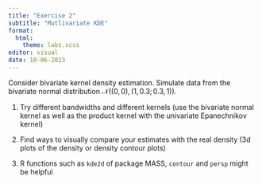 ```yaml
---
title: "Exercise 2"
subtitle: "Mutlivariate KDE"
format: 
  html:
    theme: labs.scss
editor: visual
date: 10-06-2023
---
```


Consider bivariate kernel density estimation. Simulate data from the bivariate normal distribution $\mathcal{N}((0,0), (1, 0.3; 0.3, 1))$.

1. Try different bandwidths and different kernels (use the bivariate normal kernel as well as the product kernel with the univariate Epanechnikov kernel)

2. Find ways to visually compare your estimates with the real density (3d plots of the density or density contour plots)

3. R functions such as `kde2d` of package MASS, `contour` and `persp` might be helpful
